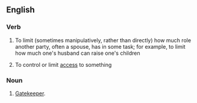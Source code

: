 ==English==
===Verb===
{{en-verb|gatekeeps|gatekeeping|gatekept|gatekept}}
# {{context|sociology}} To limit (sometimes manipulatively, rather than directly) how much role another party, often a spouse, has in some task; for example, to  limit how much one's husband can raise one's children
# To control or limit [[access]] to something


===Noun===
{{en-noun}}

# [[gatekeeper|Gatekeeper]].